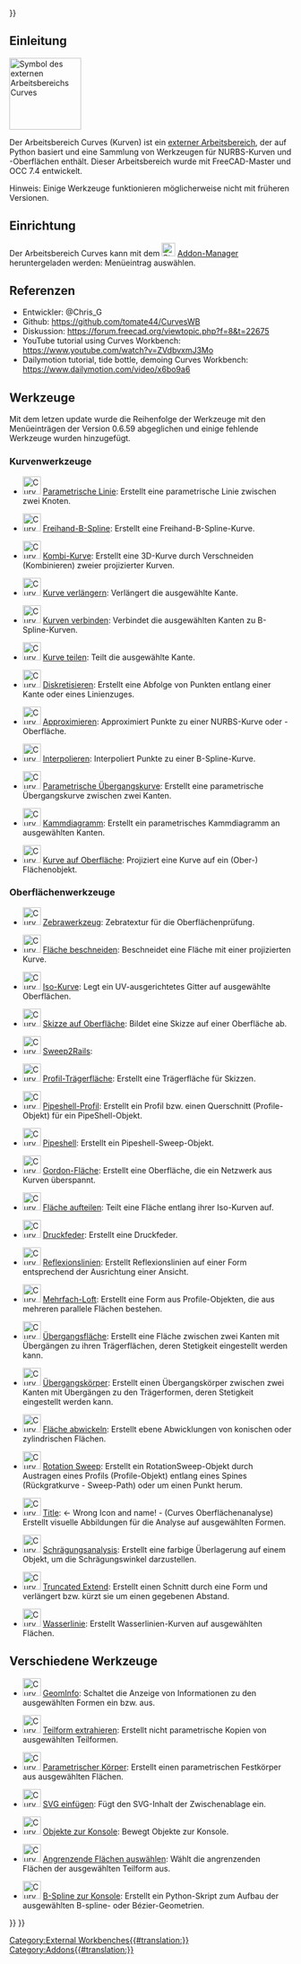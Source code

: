 <languages/>
{{UnfinishedDocu{{#translation:}}}}


<span id="Introduction"></span>
==Einleitung==

[[Image:Curves_workbench_icon.svg|thumb|128px|Symbol des externen Arbeitsbereichs Curves]]
{{TOCright}}

Der Arbeitsbereich Curves (Kurven) ist ein [[External_workbenches/de|externer Arbeitsbereich]], der auf Python basiert und eine Sammlung von Werkzeugen für NURBS-Kurven und -Oberflächen enthält. Dieser Arbeitsbereich wurde mit FreeCAD-Master und OCC 7.4 entwickelt.

Hinweis: Einige Werkzeuge funktionieren möglicherweise nicht mit früheren Versionen.

<span id="Installation"></span>
==Einrichtung==

Der Arbeitsbereich Curves kann mit dem [[Image:Std_AddonMgr.svg|24px|link=Std_AddonMgr]] [[Std_AddonMgr/de|Addon-Manager]] heruntergeladen werden: Menüeintrag {{MenuCommand|Werkzeuge → Addon-Manager}} auswählen.

<span id="References"></span>
==Referenzen==

* Entwickler: @Chris_G
* Github: https://github.com/tomate44/CurvesWB
* Diskussion: https://forum.freecad.org/viewtopic.php?f=8&t=22675
* YouTube tutorial using Curves Workbench: https://www.youtube.com/watch?v=ZVdbvxmJ3Mo
* Dailymotion tutorial, tide bottle, demoing Curves Workbench: https://www.dailymotion.com/video/x6bo9a6

<span id="Tools"></span>
==Werkzeuge==

Mit dem letzen update wurde die Reihenfolge der Werkzeuge mit den Menüeinträgen der Version 0.6.59 abgeglichen und einige fehlende Werkzeuge wurden hinzugefügt.

<span id="Curve_tools"></span>
===Kurvenwerkzeuge===

* [[Image:Curves_Line.svg|32px]] [[Curves_Line/de|Parametrische Linie]]: Erstellt eine parametrische Linie zwischen zwei Knoten.

* [[Image:Curves_EditableSpline.svg|32px]] [[Curves_EditableSpline/de|Freihand-B-Spline]]: Erstellt eine Freihand-B-Spline-Kurve.

* [[Image:Curves_MixedCurve.svg|32px]] [[Curves_MixedCurve/de|Kombi-Kurve]]: Erstellt eine 3D-Kurve durch Verschneiden (Kombinieren) zweier projizierter Kurven.

* [[Image:Curves_ExtendCurve.svg|32px]] [[Curves_ExtendCurve/de|Kurve verlängern]]: Verlängert die ausgewählte Kante.

* [[Image:Curves_JoinCurve.svg|32px]] [[Curves_JoinCurve/de|Kurven verbinden]]: Verbindet die ausgewählten Kanten zu B-Spline-Kurven.

* [[Image:Curves_SplitCurve.svg|32px]] [[Curves_SplitCurve/de|Kurve teilen]]: Teilt die ausgewählte Kante.

* [[Image:Curves_Discretize.svg|32px]] [[Curves_Discretize/de|Diskretisieren]]: Erstellt eine Abfolge von Punkten entlang einer Kante oder eines Linienzuges.

* [[Image:Curves_Approximate.svg|32px]] [[Curves_Approximate/de|Approximieren]]: Approximiert Punkte zu einer NURBS-Kurve oder -Oberfläche.

* [[Image:Curves_Interpolate.svg|32px]] [[Curves_Interpolate/de|Interpolieren]]: Interpoliert Punkte zu einer B-Spline-Kurve.

* [[Image:Curves_ParametricBlendCurve.svg|32px]] [[Curves_ParametricBlendCurve/de|Parametrische Übergangskurve]]: Erstellt eine parametrische Übergangskurve zwischen zwei Kanten.

* [[Image:Curves_ParametricComb.svg|32px]] [[Curves_ParametricComb/de|Kammdiagramm]]: Erstellt ein parametrisches Kammdiagramm an ausgewählten Kanten.

* [[Image:Curves_CurveOnSurface.svg|32px]] [[Curves_CurveOnSurface/de|Kurve auf Oberfläche]]: Projiziert eine Kurve auf ein (Ober-) Flächenobjekt.

<span id="Surface_tools"></span>
===Oberflächenwerkzeuge===

* [[Image:Curves_ZebraTool.svg|32px]] [[Curves_ZebraTool/de|Zebrawerkzeug]]: Zebratextur für die Oberflächenprüfung.

* [[Image:Curves_TrimFace.svg|32px]] [[Curves_TrimFace/de|Fläche beschneiden]]: Beschneidet eine Fläche mit einer projizierten Kurve.

* [[Image:Curves_IsoCurve.svg|32px]] [[Curves_IsoCurve/de|Iso-Kurve]]: Legt ein UV-ausgerichtetes Gitter auf ausgewählte Oberflächen.

* [[Image:Curves_SketchOnSurface.svg|32px]] [[Curves_SketchOnSurface/de|Skizze auf Oberfläche]]: Bildet eine Skizze auf einer Oberfläche ab.

* [[Image:Curves_Sweep2Rails.svg|32px]] [[Curves_Sweep2Rails/de|Sweep2Rails]]:

* [[Image:Curves_ProfileSupport.svg|32px]] [[Curves_ProfileSupport/de|Profil-Trägerfläche]]: Erstellt eine Trägerfläche für Skizzen.

* [[Image:Curves_PipeshellProfile.svg|32px]] [[Curves_Pipeshel/delProfile|Pipeshell-Profil]]: Erstellt ein Profil bzw. einen Querschnitt (Profile-Objekt) für ein PipeShell-Objekt.

* [[Image:Curves_Pipeshell.svg|32px]] [[Curves_Pipeshell/de|Pipeshell]]: Erstellt ein Pipeshell-Sweep-Objekt.

* [[Image:Curves_GordonSurface.svg|32px]] [[Curves_GordonSurface/de|Gordon-Fläche]]: Erstellt eine Oberfläche, die ein Netzwerk aus Kurven überspannt.

* [[Image:Curves_SegmentSurface.svg|32px]] [[Curves_SegmentSurface/de|Fläche aufteilen]]: Teilt eine Fläche entlang ihrer Iso-Kurven auf.

* [[Image:Curves_CompressionSpring.svg|32px]] [[Curves_CompressionSpring/de|Druckfeder]]: Erstellt eine Druckfeder.

* [[Image:Curves_ReflectLines.svg|32px]] [[Curves_ReflectLines/de|Reflexionslinien]]: Erstellt Reflexionslinien auf einer Form entsprechend der Ausrichtung einer Ansicht.

* [[Image:Curves_MultiLoft.svg|32px]] [[Curves_MultiLoft/de|Mehrfach-Loft]]: Erstellt eine Form aus Profile-Objekten, die aus mehreren parallele Flächen bestehen.

* [[Image:Curves_BlendSurf2.svg|32px]] [[Curves_BlendSurf2/de|Übergangsfläche]]: Erstellt eine Fläche zwischen zwei Kanten mit Übergängen zu ihren Trägerflächen, deren Stetigkeit eingestellt werden kann.

* [[Image:Curves_BlendSolid.svg|32px]] [[Curves_BlendSolid/de|Übergangskörper]]: Erstellt einen Übergangskörper zwischen zwei Kanten mit Übergängen zu den Trägerformen, deren Stetigkeit eingestellt werden kann.

* [[Image:Curves_FlattenFace.svg|32px]] [[Curves_FlattenFace/de|Fläche abwickeln]]: Erstellt ebene Abwicklungen von konischen oder zylindrischen Flächen.

* [[Image:Curves_RotationSweep.svg|32px]] [[Curves_RotationSweep/de|Rotation Sweep]]: Erstellt ein RotationSweep-Objekt durch Austragen eines Profils (Profile-Objekt) entlang eines Spines (Rückgratkurve - Sweep-Path) oder um einen Punkt herum.

* [[Image:Curves_ZebraTool.svg|32px]] [[Curves_SurfaceAnalysis/de|Title]]: <- Wrong Icon and name! - (Curves Oberflächenanalyse) Erstellt visuelle Abbildungen für die Analyse auf ausgewählten Formen.

* [[Image:Curves_DraftAnalysis.svg|32px]] [[Curves_DraftAnalysis/de|Schrägungsanalysis]]: Erstellt eine farbige Überlagerung auf einem Objekt, um die Schrägungswinkel darzustellen.

* [[Image:Curves_TruncateExtend.svg|32px]] [[Curves_TruncateExtend/de|Truncated Extend]]: Erstellt einen Schnitt durch eine Form und verlängert bzw. kürzt sie um einen gegebenen Abstand.

* [[Image:Curves_WaterlineCurves.svg|32px]] [[Curves_WaterlineCurves/de|Wasserlinie]]: Erstellt Wasserlinien-Kurven auf ausgewählten Flächen.

<span id="Miscellaneous_tools"></span>
==Verschiedene Werkzeuge==

* [[Image:Curves_GeomInfo.svg|32px]] [[Curves_GeomInfo/de|GeomInfo]]: Schaltet die Anzeige von Informationen zu den ausgewählten Formen ein bzw. aus.

* [[Image:Curves_ExtractSubshape.svg|32px]] [[Curves_ExtractSubshape/de|Teilform extrahieren]]: Erstellt nicht parametrische Kopien von ausgewählten Teilformen.

* [[Image:Curves_ParametricSolid.svg|32px]] [[Curves_ParametricSolid/de|Parametrischer Körper]]: Erstellt einen parametrischen Festkörper aus ausgewählten Flächen.

* [[Image:Curves_PasteSVG.svg|32px]] [[Curves_PasteSVG/de|SVG einfügen]]: Fügt den SVG-Inhalt der Zwischenablage ein.

* [[Image:Curves_ToConsole.svg|32px]] [[Curves_ToConsole/de|Objekte zur Konsole]]: Bewegt Objekte zur Konsole.

* [[Image:Curves_AdjacentFaces.svg|32px]] [[Curves_AdjacentFaces/de|Angrenzende Flächen auswählen]]: Wählt die angrenzenden Flächen der ausgewählten Teilform aus.

* [[Image:Curves_BSplineToConsole.svg|32px]] [[Curves_BSplineToConsole/de|B-Spline zur Konsole]]: Erstellt ein Python-Skript zum Aufbau der ausgewählten B-spline- oder Bézier-Geometrien.


{{Curves Tools navi{{#translation:}}}}
{{Userdocnavi{{#translation:}}}}
[[Category:External Workbenches{{#translation:}}]]
[[Category:Addons{{#translation:}}]]